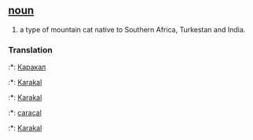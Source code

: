 == [[noun]] ==
#a type of mountain cat native to Southern Africa, Turkestan and India.

===Translation===
:*{{bg}}: [[Каракал]]
:*{{da}}: [[Karakal]]
:*{{de}}: [[Karakal]]
:*{{nl}}: [[caracal]]
:*{{pl}}: [[Karakal]]